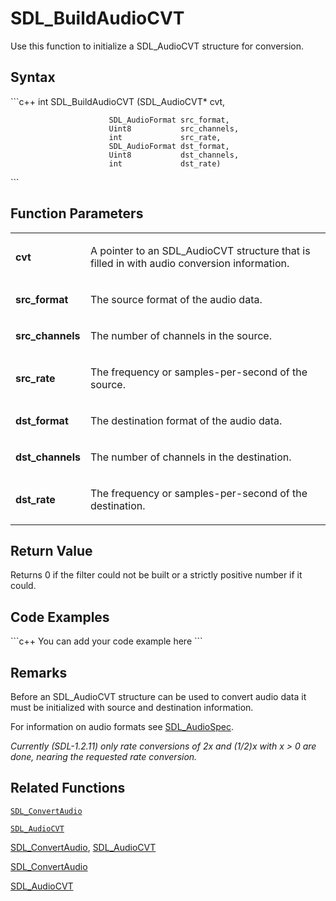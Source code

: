 <!-- pragma section-numbers off -->
<!-- pragma disable-camelcase -->

= SDL_BuildAudioCVT =

Use this function to initialize a SDL_AudioCVT structure for conversion.


== Syntax ==
```c++
int SDL_BuildAudioCVT (SDL_AudioCVT*   cvt, 
                       SDL_AudioFormat src_format, 
                       Uint8           src_channels, 
                       int             src_rate, 
                       SDL_AudioFormat dst_format, 
                       Uint8           dst_channels, 
                       int             dst_rate)
```
== Function Parameters ==
{|
|'''cvt'''
|A pointer to an SDL_AudioCVT structure that is filled in with audio conversion information.
|-
|'''src_format'''
|The source format of the audio data.
|-
|'''src_channels'''
|The number of channels in the source.
|-
|'''src_rate'''
|The frequency or samples-per-second of the source.
|-
|'''dst_format'''
|The destination format of the audio data.
|-
|'''dst_channels'''
|The number of channels in the destination.
|-
|'''dst_rate'''
|The frequency or samples-per-second of the destination.
|}

== Return Value ==
Returns 0 if the filter could not be built or a strictly positive number if it could.
== Code Examples ==
```c++
You can add your code example here
```

== Remarks ==
Before an SDL_AudioCVT structure can be used to convert audio data it must be initialized with source and destination information.

For information on audio formats see [[SDL_AudioSpec]].

''Currently (SDL-1.2.11) only rate conversions of 2x and (1/2)x with x > 0 are done, nearing the requested rate conversion.'' 

== Related Functions ==
 [[SDL_ConvertAudio]]

 [[SDL_AudioCVT]]

[[SDL_ConvertAudio]],
[[SDL_AudioCVT]]

[[SDL_ConvertAudio]]

[[SDL_AudioCVT]]
